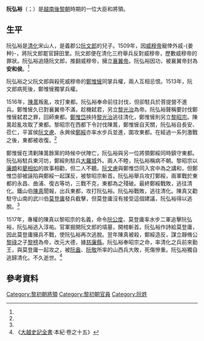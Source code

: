 '''阮弘裕'''（{{vie|v=Nguyễn Hoằng Dụ|hn=阮弘裕}}；{{bd|？||1518年||catIdx=N}}）是[[越南|越南]][[後黎朝|後黎朝]]時期的一位大臣和將領。

==生平==
阮弘裕是[[清化|清化]]宋山人，是義郡公[[阮文郎|阮文郎]]的兒子。1509年，因[[黎威穆帝|威穆帝]]寵倖外戚-{姜种}-，將阮文郎罷官歸田里。阮文郎便在清化三府舉兵反對威穆帝，歷數威穆帝的罪狀。阮弘裕追隨阮文郎，推翻威穆帝，擁立[[黎襄翼帝|襄翼帝]]。阮弘裕因功，被襄翼帝封為'''安和侯'''。<ref name=quanshu/>

阮弘裕之父阮文郎與殺死威穆帝的[[鄭惟㦃|鄭惟㦃]]同掌兵權，兩人互相忌恨。1513年，阮文郎病死後，鄭惟㦃獨掌兵權。

1516年，[[陳暠_(義軍首領)|陳暠]]叛亂，攻打東都。阮弘裕奉命前往討伐，但卻駐兵於菩提營不進兵。鄭惟㦃久已對襄翼帝不滿，趁機弑君，另立[[黎光治|黎光治]]為帝。阮弘裕聲稱要討伐鄭惟㦃弑君之罪，回師東都。[[鄭惟岱|鄭惟岱]]挾持[[黎光治|黎光治]]逃往清化，鄭惟㦃則另立[[黎昭宗|黎昭宗]]。陳暠趁亂攻取了東都。黎昭宗在西都下令討伐陳暠，鄭惟㦃自天關，阮弘裕自長安、莅仁，平富侯[[阮文慮|阮文慮]]、永興侯[[鄭綏|鄭綏]]亦率水步兵並進，圍攻東都。在經過一系列激戰之後，東都被收復。<ref name=quanshu/>

鄭惟㦃在清剿陳暠餘黨的時候中伏陣亡，阮弘裕與另一位將領鄭綏同時鎮守東都。阮弘裕駐兵東河坊，鄭綏則駐兵[[大羅城|大羅城]]外。兩人不睦，阮弘裕稱病不朝。黎昭宗以[[廉頗|廉頗]]和[[藺相如|藺相如]]的故事相勸，但二人不聽。[[阮文慮|阮文慮]]與鄭惟岱同入宮中為之講和，但鄭惟岱卻被誣陷與鄭綏一起謀反，被黎昭宗斬首。阮弘裕舉兵攻打鄭綏，兩軍戰於東都的永昌、曲浦、復古等坊，三戰不克，東都為之殘破。最終鄭綏戰敗，逃往清化。鐵山伯[[陳真_(越南)|陳真]]聞報，出兵東都，攻打阮弘裕。阮弘裕戰敗，逃往清化。陳真又勸駐守山南的武川伯[[莫登庸|莫登庸]]發兵截擊，但莫登庸沒有接受這個建議，阮弘裕得以逃脫。<ref name=quanshu/>

1517年，專權的陳真以黎昭宗的名義，命令[[阮公度|阮公度]]、莫登庸率水步二軍追擊阮弘裕，阮弘裕逃入淳祐。官軍掘開阮文郎的墳墓，開棺斬首。阮弘裕作詩給莫登庸，因此莫登庸擁兵不戰，使阮弘裕再次逃脫。翌年陳真被殺，鄭綏造反，謀立靜脩公[[黎祿|黎祿]]之子[[黎榜|黎榜]]為帝，改元大德，據[[慈廉縣|慈廉縣]]。阮弘裕奉昭宗之命，率清化之兵前來勤王，與莫登庸一起攻之，被[[阮盎|阮盎]]、[[阮敬|阮敬]]所率的山西兵大敗，死傷慘重。阮弘裕獨自逃歸清化。不久逝世。<ref name=quanshu>《[[大越史記全書|大越史記全書]]·本紀·卷之十五》</ref>

==參考資料==
{{reflist}}

[[Category:黎初朝將領|Category:黎初朝將領]]
[[Category:黎初朝官員|Category:黎初朝官員]]
[[Category:阮姓|Category:阮姓]]
